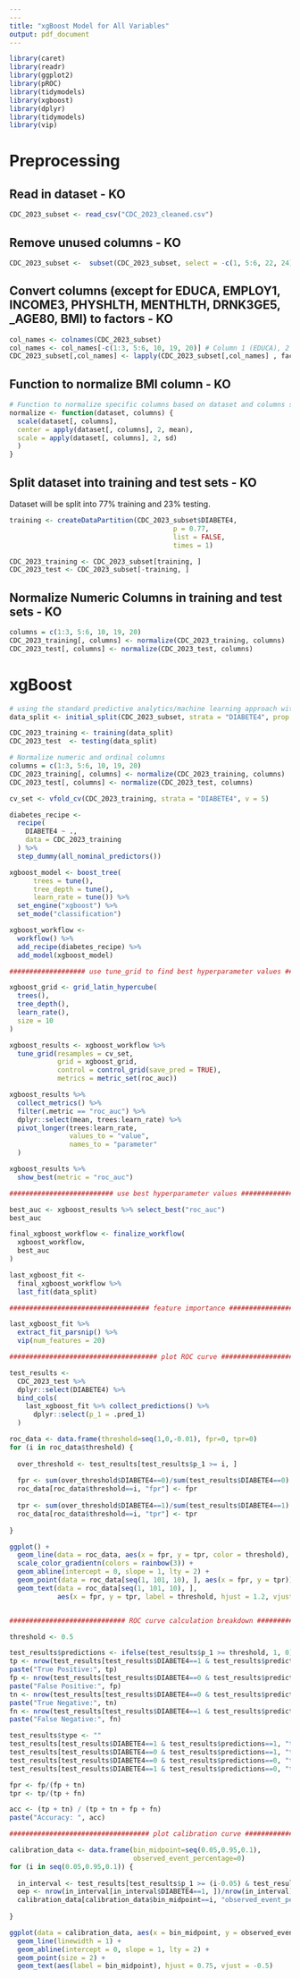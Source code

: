```yaml
---
---
title: "xgBoost Model for All Variables"
output: pdf_document
---
```


```r
library(caret)
library(readr)
library(ggplot2)
library(pROC)
library(tidymodels)
library(xgboost)
library(dplyr)
library(tidymodels) 
library(vip)
```

# Preprocessing

## Read in dataset - KO
```r
CDC_2023_subset <- read_csv("CDC_2023_cleaned.csv")
```

## Remove unused columns - KO
```r
CDC_2023_subset <-  subset(CDC_2023_subset, select = -c(1, 5:6, 22, 24) )
```

## Convert columns (except for EDUCA, EMPLOY1, INCOME3, PHYSHLTH, MENTHLTH, DRNK3GE5, _AGE80, BMI) to factors - KO
```r
col_names <- colnames(CDC_2023_subset)
col_names <- col_names[-c(1:3, 5:6, 10, 19, 20)] # Column 1 (EDUCA), 2 (EMPLOY1), 3 (INCOME3), 5 (PHYSHLTH), 6 (MENTHLTH), 10 (DRNK3GE5), 19 (_AGE80), 20 (BMI)
CDC_2023_subset[,col_names] <- lapply(CDC_2023_subset[,col_names] , factor)
```

## Function to normalize BMI column - KO
```r
# Function to normalize specific columns based on dataset and columns specified
normalize <- function(dataset, columns) {
  scale(dataset[, columns],
  center = apply(dataset[, columns], 2, mean),
  scale = apply(dataset[, columns], 2, sd)
  )
}
```

## Split dataset into training and test sets - KO
Dataset will be split into 77% training and 23% testing.
```r
training <- createDataPartition(CDC_2023_subset$DIABETE4,
                                         p = 0.77,
                                         list = FALSE,
                                         times = 1)

CDC_2023_training <- CDC_2023_subset[training, ]
CDC_2023_test <- CDC_2023_subset[-training, ]
```

## Normalize Numeric Columns in training and test sets - KO
```r
columns = c(1:3, 5:6, 10, 19, 20)
CDC_2023_training[, columns] <- normalize(CDC_2023_training, columns)
CDC_2023_test[, columns] <- normalize(CDC_2023_test, columns)
```

# xgBoost 
```r
# using the standard predictive analytics/machine learning approach with the tidymodels framework 
data_split <- initial_split(CDC_2023_subset, strata = "DIABETE4", prop = 0.77)

CDC_2023_training <- training(data_split)
CDC_2023_test  <- testing(data_split)

# Normalize numeric and ordinal columns
columns = c(1:3, 5:6, 10, 19, 20)
CDC_2023_training[, columns] <- normalize(CDC_2023_training, columns)
CDC_2023_test[, columns] <- normalize(CDC_2023_test, columns)

cv_set <- vfold_cv(CDC_2023_training, strata = "DIABETE4", v = 5)

diabetes_recipe <- 
  recipe(
    DIABETE4 ~ ., 
    data = CDC_2023_training
  ) %>%
  step_dummy(all_nominal_predictors()) 

xgboost_model <- boost_tree(
      trees = tune(),
      tree_depth = tune(),
      learn_rate = tune()) %>%
  set_engine("xgboost") %>%
  set_mode("classification")

xgboost_workflow <- 
  workflow() %>% 
  add_recipe(diabetes_recipe) %>%
  add_model(xgboost_model)

################### use tune_grid to find best hyperparameter values #####################

xgboost_grid <- grid_latin_hypercube(
  trees(),
  tree_depth(),
  learn_rate(),
  size = 10
)

xgboost_results <- xgboost_workflow %>%
  tune_grid(resamples = cv_set,
            grid = xgboost_grid,
            control = control_grid(save_pred = TRUE),
            metrics = metric_set(roc_auc))

xgboost_results %>%
  collect_metrics() %>%
  filter(.metric == "roc_auc") %>%
  dplyr::select(mean, trees:learn_rate) %>%
  pivot_longer(trees:learn_rate,
               values_to = "value",
               names_to = "parameter"
  )

xgboost_results %>% 
  show_best(metric = "roc_auc")

########################## use best hyperparameter values ################################

best_auc <- xgboost_results %>% select_best("roc_auc")
best_auc

final_xgboost_workflow <- finalize_workflow(
  xgboost_workflow,
  best_auc
)

last_xgboost_fit <- 
  final_xgboost_workflow %>% 
  last_fit(data_split)

################################### feature importance ###################################

last_xgboost_fit %>% 
  extract_fit_parsnip() %>% 
  vip(num_features = 20)

##################################### plot ROC curve #####################################

test_results <-
  CDC_2023_test %>%
  dplyr::select(DIABETE4) %>%
  bind_cols(
    last_xgboost_fit %>% collect_predictions() %>%
      dplyr::select(p_1 = .pred_1)
  )

roc_data <- data.frame(threshold=seq(1,0,-0.01), fpr=0, tpr=0)
for (i in roc_data$threshold) {
  
  over_threshold <- test_results[test_results$p_1 >= i, ]
  
  fpr <- sum(over_threshold$DIABETE4==0)/sum(test_results$DIABETE4==0)
  roc_data[roc_data$threshold==i, "fpr"] <- fpr
  
  tpr <- sum(over_threshold$DIABETE4==1)/sum(test_results$DIABETE4==1)
  roc_data[roc_data$threshold==i, "tpr"] <- tpr
  
}

ggplot() +
  geom_line(data = roc_data, aes(x = fpr, y = tpr, color = threshold), linewidth = 2) +
  scale_color_gradientn(colors = rainbow(3)) +
  geom_abline(intercept = 0, slope = 1, lty = 2) +
  geom_point(data = roc_data[seq(1, 101, 10), ], aes(x = fpr, y = tpr)) +
  geom_text(data = roc_data[seq(1, 101, 10), ],
            aes(x = fpr, y = tpr, label = threshold, hjust = 1.2, vjust = -0.2))


############################# ROC curve calculation breakdown ############################

threshold <- 0.5

test_results$predictions <- ifelse(test_results$p_1 >= threshold, 1, 0)
tp <- nrow(test_results[test_results$DIABETE4==1 & test_results$predictions==1, ])
paste("True Positive:", tp)
fp <- nrow(test_results[test_results$DIABETE4==0 & test_results$predictions==1, ])
paste("False Positive:", fp)
tn <- nrow(test_results[test_results$DIABETE4==0 & test_results$predictions==0, ])
paste("True Negative:", tn)
fn <- nrow(test_results[test_results$DIABETE4==1 & test_results$predictions==0, ])
paste("False Negative:", fn)

test_results$type <- ""
test_results[test_results$DIABETE4==1 & test_results$predictions==1, "type"] <- "tp"
test_results[test_results$DIABETE4==0 & test_results$predictions==1, "type"] <- "fp"
test_results[test_results$DIABETE4==0 & test_results$predictions==0, "type"] <- "tn"
test_results[test_results$DIABETE4==1 & test_results$predictions==0, "type"] <- "fn"

fpr <- fp/(fp + tn)
tpr <- tp/(tp + fn)

acc <- (tp + tn) / (tp + tn + fp + fn)
paste("Accuracy: ", acc)

################################### plot calibration curve ###################################

calibration_data <- data.frame(bin_midpoint=seq(0.05,0.95,0.1),
                               observed_event_percentage=0)
for (i in seq(0.05,0.95,0.1)) {
  
  in_interval <- test_results[test_results$p_1 >= (i-0.05) & test_results$p_1 <= (i+0.05), ]
  oep <- nrow(in_interval[in_interval$DIABETE4==1, ])/nrow(in_interval)
  calibration_data[calibration_data$bin_midpoint==i, "observed_event_percentage"] <- oep
  
}

ggplot(data = calibration_data, aes(x = bin_midpoint, y = observed_event_percentage)) +
  geom_line(linewidth = 1) +
  geom_abline(intercept = 0, slope = 1, lty = 2) +
  geom_point(size = 2) +
  geom_text(aes(label = bin_midpoint), hjust = 0.75, vjust = -0.5)
```